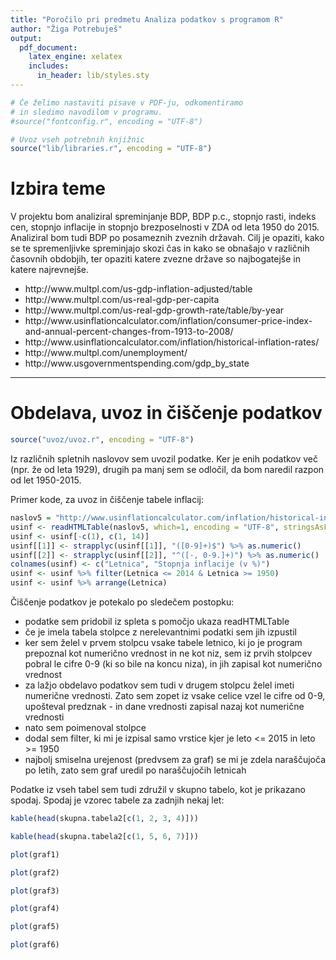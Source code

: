 ```yaml
---
title: "Poročilo pri predmetu Analiza podatkov s programom R"
author: "Žiga Potrebuješ"
output:
  pdf_document:
    latex_engine: xelatex
    includes:
      in_header: lib/styles.sty
---
```


```r
# Če želimo nastaviti pisave v PDF-ju, odkomentiramo
# in sledimo navodilom v programu.
#source("fontconfig.r", encoding = "UTF-8")

# Uvoz vseh potrebnih knjižnic
source("lib/libraries.r", encoding = "UTF-8")
```

# Izbira teme

V projektu bom analiziral spreminjanje BDP, BDP p.c., stopnjo rasti, indeks cen, stopnjo inflacije in stopnjo brezposelnosti v ZDA od leta 1950 do 2015. Analiziral bom tudi BDP po posameznih zveznih državah. Cilj je opaziti, kako se te spremenljivke spreminjajo skozi čas in kako se obnašajo v različnih časovnih obdobjih, ter opaziti katere zvezne države so najbogatejše in katere najrevnejše.

- http://www.multpl.com/us-gdp-inflation-adjusted/table
- http://www.multpl.com/us-real-gdp-per-capita
- http://www.multpl.com/us-real-gdp-growth-rate/table/by-year
- http://www.usinflationcalculator.com/inflation/consumer-price-index-and-annual-percent-changes-from-1913-to-2008/
- http://www.usinflationcalculator.com/inflation/historical-inflation-rates/
- http://www.multpl.com/unemployment/
- http://www.usgovernmentspending.com/gdp_by_state

***

# Obdelava, uvoz in čiščenje podatkov

```r
source("uvoz/uvoz.r", encoding = "UTF-8")
```

Iz različnih spletnih naslovov sem uvozil podatke. Ker je enih podatkov več (npr. že od leta 1929), drugih pa manj sem se odločil, da bom naredil razpon od let 1950-2015.


Primer kode, za uvoz in čiščenje tabele inflacij:
```r
naslov5 = "http://www.usinflationcalculator.com/inflation/historical-inflation-rates/"
usinf <- readHTMLTable(naslov5, which=1, encoding = "UTF-8", stringsAsFactors = FALSE)
usinf <- usinf[-c(1), c(1, 14)]
usinf[[1]] <- strapplyc(usinf[[1]], "([0-9]+)$") %>% as.numeric()
usinf[[2]] <- strapplyc(usinf[[2]], "^([-, 0-9.]+)") %>% as.numeric()
colnames(usinf) <- c("Letnica", "Stopnja inflacije (v %)")
usinf <- usinf %>% filter(Letnica <= 2014 & Letnica >= 1950)
usinf <- usinf %>% arrange(Letnica)
```

Čiščenje podatkov je potekalo po sledečem postopku:

- podatke sem pridobil iz spleta s pomočjo ukaza readHTMLTable
- če je imela tabela stolpce z nerelevantnimi podatki sem jih izpustil
- ker sem želel v prvem stolpcu vsake tabele letnico, ki jo je program prepoznal kot numerično vrednost in ne kot niz, sem iz prvih stolpcev pobral le cifre 0-9 (ki so bile na koncu niza), in jih zapisal kot numerično vrednost
- za lažjo obdelavo podatkov sem tudi v drugem stolpcu želel imeti numerične vrednosti. Zato sem zopet iz vsake celice vzel le cifre od 0-9, upošteval predznak - in dane vrednosti zapisal nazaj kot numerične vrednosti
- nato sem poimenoval stolpce
- dodal sem filter, ki mi je izpisal samo vrstice kjer je leto <= 2015 in leto >= 1950
- najbolj smiselna urejenost (predvsem za graf) se mi je zdela naraščujoča po letih, zato sem graf uredil po naraščujočih letnicah

Podatke iz vseh tabel sem tudi združil v skupno tabelo, kot je prikazano spodaj. Spodaj je vzorec tabele za zadnjih nekaj let:

```r
kable(head(skupna.tabela2[c(1, 2, 3, 4)]))
```

```r
kable(head(skupna.tabela2[c(1, 5, 6, 7)]))
```


```r
plot(graf1)
```


```r
plot(graf2)
```


```r
plot(graf3)
```


```r
plot(graf4)
```


```r
plot(graf5)
```


```r
plot(graf6)
```